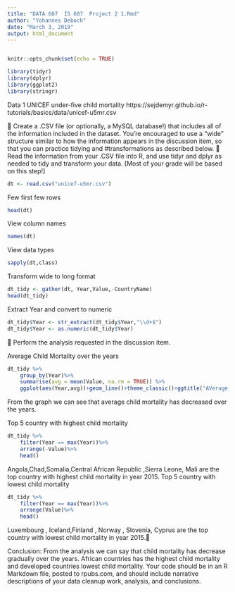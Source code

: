```yaml
---
title: "DATA 607  IS 607  Project 2 1.Rmd"
author: "Yohannes Deboch"
date: "March 3, 2019"
output: html_document
---
```

```r

```

```r
knitr::opts_chunk$set(echo = TRUE)
```
```r
library(tidyr)
library(dplyr)
library(ggplot2)
library(stringr)
```
Data 1
UNICEF under-five child mortality 
https://sejdemyr.github.io/r-tutorials/basics/data/unicef-u5mr.csv

 Create a .CSV file (or optionally, a MySQL database!) that includes all of the information
included in the dataset. You’re encouraged to use a “wide” structure similar to how the
information appears in the discussion item, so that you can practice tidying and
#transformations as described below.
  Read the information from your .CSV file into R, and use tidyr and dplyr as needed to
tidy and transform your data. [Most of your grade will be based on this step!]

```r
dt <- read.csv("unicef-u5mr.csv")
```

Few first few rows
```r
head(dt)
```
View column names
```r
names(dt)
```
View data types
```r
sapply(dt,class)
```
Transform wide to long format
```r
dt_tidy <- gather(dt, Year,Value,-CountryName)
head(dt_tidy)
```
Extract Year and convert to numeric
```r
dt_tidy$Year <- str_extract(dt_tidy$Year,"\\d+$")
dt_tidy$Year <- as.numeric(dt_tidy$Year)
```



 Perform the analysis requested in the discussion item.

Average Child Mortality over the years
```r
dt_tidy %>%
    group_by(Year)%>%
    summarise(avg = mean(Value, na.rm = TRUE)) %>%
    ggplot(aes(Year,avg))+geom_line()+theme_classic()+ggtitle("AVerage Child Mortality Over The Years")
```
From the graph we can see that average child mortality has decreased over the years.

Top 5 country with highest child mortality
```r
dt_tidy %>%
    filter(Year == max(Year))%>%
    arrange(-Value)%>%
    head()
```
Angola,Chad,Somalia,Central African Republic ,Sierra Leone, Mali are the top country with highest child mortality in year 2015.
Top 5 country with lowest child mortality
```r
dt_tidy %>%
    filter(Year == max(Year))%>%
    arrange(Value)%>%
    head()
```
Luxembourg ,  Iceland,Finland ,  Norway , Slovenia, Cyprus are the top country with lowest child mortality in year 2015.

Conclusion: From the analysis we can say that child mortality has decrease gradually over the years. African countries has the highest child mortality and developed countries lowest child mortality.
Your code should be in an R Markdown file, posted to rpubs.com, and should include
narrative descriptions of your data cleanup work, analysis, and conclusions.
